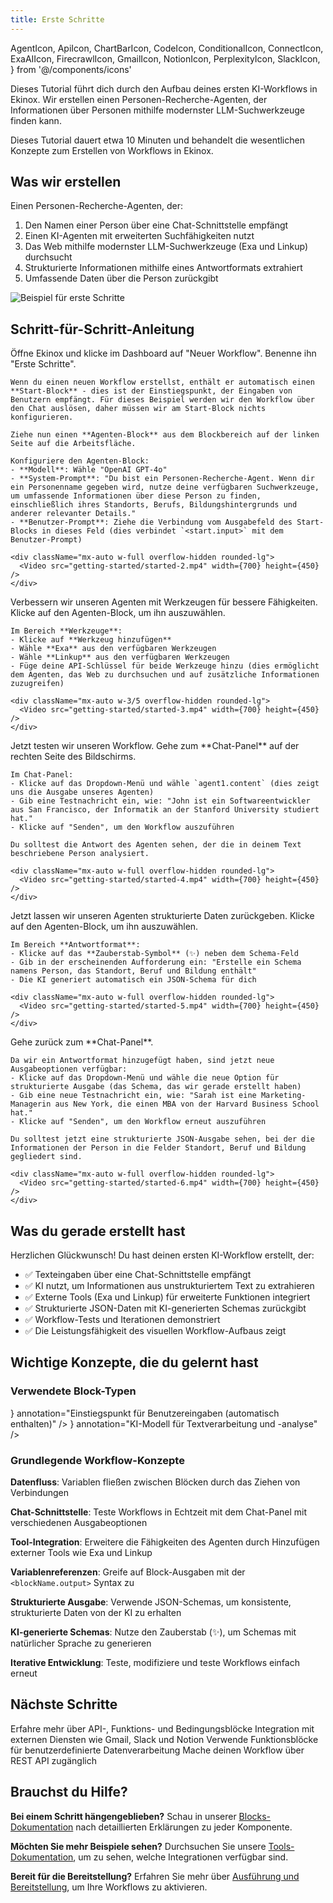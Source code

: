 ```yaml
---
title: Erste Schritte
---
```


  AgentIcon,
  ApiIcon,
  ChartBarIcon,
  CodeIcon,
  ConditionalIcon,
  ConnectIcon,
  ExaAIIcon,
  FirecrawlIcon,
  GmailIcon,
  NotionIcon,
  PerplexityIcon,
  SlackIcon,
} from '@/components/icons'

Dieses Tutorial führt dich durch den Aufbau deines ersten KI-Workflows in Ekinox. Wir erstellen einen Personen-Recherche-Agenten, der Informationen über Personen mithilfe modernster LLM-Suchwerkzeuge finden kann.

<Callout type="info">
  Dieses Tutorial dauert etwa 10 Minuten und behandelt die wesentlichen Konzepte zum Erstellen von Workflows in Ekinox.
</Callout>

## Was wir erstellen

Einen Personen-Recherche-Agenten, der:
1. Den Namen einer Person über eine Chat-Schnittstelle empfängt
2. Einen KI-Agenten mit erweiterten Suchfähigkeiten nutzt
3. Das Web mithilfe modernster LLM-Suchwerkzeuge (Exa und Linkup) durchsucht
4. Strukturierte Informationen mithilfe eines Antwortformats extrahiert
5. Umfassende Daten über die Person zurückgibt

<Image
  src="/static/getting-started/started-1.png"
  alt="Beispiel für erste Schritte"
  width={800}
  height={500}
/>

## Schritt-für-Schritt-Anleitung

<Steps>
  <Step title="Workflow erstellen und KI-Agenten hinzufügen">
    Öffne Ekinox und klicke im Dashboard auf "Neuer Workflow". Benenne ihn "Erste Schritte".
    
    Wenn du einen neuen Workflow erstellst, enthält er automatisch einen **Start-Block** - dies ist der Einstiegspunkt, der Eingaben von Benutzern empfängt. Für dieses Beispiel werden wir den Workflow über den Chat auslösen, daher müssen wir am Start-Block nichts konfigurieren.
    
    Ziehe nun einen **Agenten-Block** aus dem Blockbereich auf der linken Seite auf die Arbeitsfläche.
    
    Konfiguriere den Agenten-Block:
    - **Modell**: Wähle "OpenAI GPT-4o"
    - **System-Prompt**: "Du bist ein Personen-Recherche-Agent. Wenn dir ein Personenname gegeben wird, nutze deine verfügbaren Suchwerkzeuge, um umfassende Informationen über diese Person zu finden, einschließlich ihres Standorts, Berufs, Bildungshintergrunds und anderer relevanter Details."
    - **Benutzer-Prompt**: Ziehe die Verbindung vom Ausgabefeld des Start-Blocks in dieses Feld (dies verbindet `<start.input>` mit dem Benutzer-Prompt)
    
    <div className="mx-auto w-full overflow-hidden rounded-lg">
      <Video src="getting-started/started-2.mp4" width={700} height={450} />
    </div>
  </Step>
  
  <Step title="Werkzeuge zum Agenten hinzufügen">
    Verbessern wir unseren Agenten mit Werkzeugen für bessere Fähigkeiten. Klicke auf den Agenten-Block, um ihn auszuwählen.
    
    Im Bereich **Werkzeuge**:
    - Klicke auf **Werkzeug hinzufügen**
    - Wähle **Exa** aus den verfügbaren Werkzeugen
    - Wähle **Linkup** aus den verfügbaren Werkzeugen
    - Füge deine API-Schlüssel für beide Werkzeuge hinzu (dies ermöglicht dem Agenten, das Web zu durchsuchen und auf zusätzliche Informationen zuzugreifen)
    
    <div className="mx-auto w-3/5 overflow-hidden rounded-lg">
      <Video src="getting-started/started-3.mp4" width={700} height={450} />
    </div>
  </Step>
  
  <Step title="Den grundlegenden Workflow testen">
    Jetzt testen wir unseren Workflow. Gehe zum **Chat-Panel** auf der rechten Seite des Bildschirms.
    
    Im Chat-Panel:
    - Klicke auf das Dropdown-Menü und wähle `agent1.content` (dies zeigt uns die Ausgabe unseres Agenten)
    - Gib eine Testnachricht ein, wie: "John ist ein Softwareentwickler aus San Francisco, der Informatik an der Stanford University studiert hat."
    - Klicke auf "Senden", um den Workflow auszuführen
    
    Du solltest die Antwort des Agenten sehen, der die in deinem Text beschriebene Person analysiert.
    
    <div className="mx-auto w-full overflow-hidden rounded-lg">
      <Video src="getting-started/started-4.mp4" width={700} height={450} />
    </div>
  </Step>
  
  <Step title="Strukturierte Ausgabe hinzufügen">
    Jetzt lassen wir unseren Agenten strukturierte Daten zurückgeben. Klicke auf den Agenten-Block, um ihn auszuwählen.
    
    Im Bereich **Antwortformat**:
    - Klicke auf das **Zauberstab-Symbol** (✨) neben dem Schema-Feld
    - Gib in der erscheinenden Aufforderung ein: "Erstelle ein Schema namens Person, das Standort, Beruf und Bildung enthält"
    - Die KI generiert automatisch ein JSON-Schema für dich
    
    <div className="mx-auto w-full overflow-hidden rounded-lg">
      <Video src="getting-started/started-5.mp4" width={700} height={450} />
    </div>
  </Step>
  
  <Step title="Die strukturierte Ausgabe testen">
    Gehe zurück zum **Chat-Panel**.
    
    Da wir ein Antwortformat hinzugefügt haben, sind jetzt neue Ausgabeoptionen verfügbar:
    - Klicke auf das Dropdown-Menü und wähle die neue Option für strukturierte Ausgabe (das Schema, das wir gerade erstellt haben)
    - Gib eine neue Testnachricht ein, wie: "Sarah ist eine Marketing-Managerin aus New York, die einen MBA von der Harvard Business School hat."
    - Klicke auf "Senden", um den Workflow erneut auszuführen
    
    Du solltest jetzt eine strukturierte JSON-Ausgabe sehen, bei der die Informationen der Person in die Felder Standort, Beruf und Bildung gegliedert sind.
    
    <div className="mx-auto w-full overflow-hidden rounded-lg">
      <Video src="getting-started/started-6.mp4" width={700} height={450} />
    </div>
  </Step>
</Steps>

## Was du gerade erstellt hast

Herzlichen Glückwunsch! Du hast deinen ersten KI-Workflow erstellt, der:
- ✅ Texteingaben über eine Chat-Schnittstelle empfängt
- ✅ KI nutzt, um Informationen aus unstrukturiertem Text zu extrahieren
- ✅ Externe Tools (Exa und Linkup) für erweiterte Funktionen integriert
- ✅ Strukturierte JSON-Daten mit KI-generierten Schemas zurückgibt
- ✅ Workflow-Tests und Iterationen demonstriert
- ✅ Die Leistungsfähigkeit des visuellen Workflow-Aufbaus zeigt

## Wichtige Konzepte, die du gelernt hast

### Verwendete Block-Typen

<Files>
  <File
    name="Start Block"
    icon={<ConnectIcon className="h-4 w-4" />}
    annotation="Einstiegspunkt für Benutzereingaben (automatisch enthalten)"
  />
  <File
    name="Agent Block"
    icon={<AgentIcon className="h-4 w-4" />}
    annotation="KI-Modell für Textverarbeitung und -analyse"
  />
</Files>

### Grundlegende Workflow-Konzepte

**Datenfluss**: Variablen fließen zwischen Blöcken durch das Ziehen von Verbindungen

**Chat-Schnittstelle**: Teste Workflows in Echtzeit mit dem Chat-Panel mit verschiedenen Ausgabeoptionen

**Tool-Integration**: Erweitere die Fähigkeiten des Agenten durch Hinzufügen externer Tools wie Exa und Linkup

**Variablenreferenzen**: Greife auf Block-Ausgaben mit der `<blockName.output>` Syntax zu

**Strukturierte Ausgabe**: Verwende JSON-Schemas, um konsistente, strukturierte Daten von der KI zu erhalten

**KI-generierte Schemas**: Nutze den Zauberstab (✨), um Schemas mit natürlicher Sprache zu generieren

**Iterative Entwicklung**: Teste, modifiziere und teste Workflows einfach erneut

## Nächste Schritte

<Cards>
  <Card title="Weitere Blöcke hinzufügen" href="/blocks">
    Erfahre mehr über API-, Funktions- und Bedingungsblöcke
  </Card>
  <Card title="Tools verwenden" href="/tools">
    Integration mit externen Diensten wie Gmail, Slack und Notion
  </Card>
  <Card title="Benutzerdefinierte Logik hinzufügen" href="/blocks/function">
    Verwende Funktionsblöcke für benutzerdefinierte Datenverarbeitung
  </Card>
  <Card title="Deinen Workflow bereitstellen" href="/execution">
    Mache deinen Workflow über REST API zugänglich
  </Card>
</Cards>

## Brauchst du Hilfe?

**Bei einem Schritt hängengeblieben?** Schau in unserer [Blocks-Dokumentation](/blocks) nach detaillierten Erklärungen zu jeder Komponente.

**Möchten Sie mehr Beispiele sehen?** Durchsuchen Sie unsere [Tools-Dokumentation](/tools), um zu sehen, welche Integrationen verfügbar sind.

**Bereit für die Bereitstellung?** Erfahren Sie mehr über [Ausführung und Bereitstellung](/execution), um Ihre Workflows zu aktivieren.
